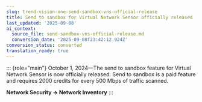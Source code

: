 ```yaml
---
slug: trend-vision-one-send-sandbox-vns-official-release
title: Send to sandbox for Virtual Network Sensor officially released
last_updated: '2025-09-08'
ai_context:
  source_file: send-sandbox-vns-official-release.md
  conversion_date: '2025-09-08T23:42:12.924Z'
conversion_status: converted
translation_ready: true
---
```


::: {role="main"}
October 1, 2024—The send to sandbox feature for Virtual Network Sensor is now officially released. Send to sandbox is a paid feature and requires 2000 credits for every 500 Mbps of traffic scanned.

**Network Security → Network Inventory**
:::
